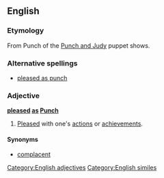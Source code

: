 ==English==

===Etymology===
From Punch of the [[w:Punch and Judy|Punch and Judy]] puppet shows.

===Alternative spellings===
* [[pleased as punch]]

===Adjective===
'''[[pleased]] [[as]] [[Punch]]''' {{not comparable}}

# {{idiom}} [[pleased|Pleased]] with one's [[action]]s or [[achievement]]s.

====Synonyms====
* [[complacent]]

[[Category:English adjectives]]
[[Category:English similes]]
